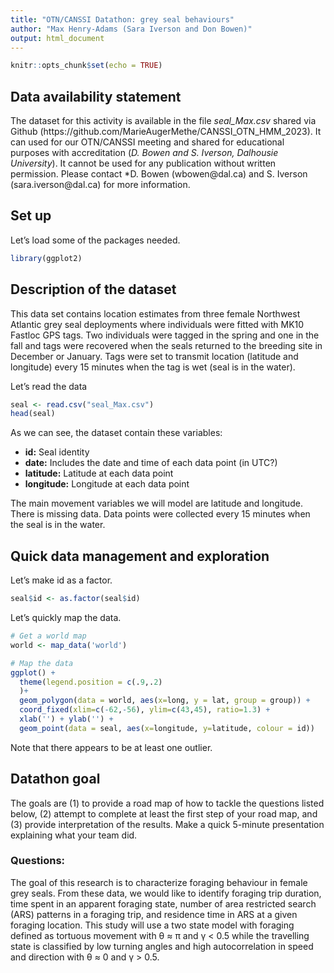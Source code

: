 ```yaml
---
title: "OTN/CANSSI Datathon: grey seal behaviours"
author: "Max Henry-Adams (Sara Iverson and Don Bowen)"
output: html_document
---
```


```r
knitr::opts_chunk$set(echo = TRUE)
```

## Data availability statement

The dataset for this activity is available in the file *seal_Max.csv* shared via Github (https://github.com/MarieAugerMethe/CANSSI_OTN_HMM_2023). It can used for our OTN/CANSSI meeting and shared for educational purposes with accreditation (*D. Bowen and S. Iverson, Dalhousie University*). It cannot be used for any publication without written permission. Please contact *D. Bowen (wbowen@dal.ca) and S. Iverson (sara.iverson@dal.ca) for more information. 

## Set up

Let's load some of the packages needed.

```r
library(ggplot2)
```

## Description of the dataset

This data set contains location estimates from three female Northwest Atlantic grey seal deployments where individuals were fitted with MK10 Fastloc GPS tags. Two individuals were tagged in the spring and one in the fall and tags were recovered when the seals returned to the breeding site in December or January. Tags were set to transmit location (latitude and longitude) every 15 minutes when the tag is wet (seal is in the water).  

Let's read the data

```r
seal <- read.csv("seal_Max.csv")
head(seal)
```

As we can see, the dataset contain these variables:

- **id:** Seal identity
- **date:** Includes the date and time of each data point (in UTC?)
- **latitude:** Latitude at each data point
- **longitude:** Longitude at each data point

The main movement variables we will model are latitude and longitude. There is missing data. Data points were collected every 15 minutes when the seal is in the water.



## Quick data management and exploration

Let's make id as a factor.

```r
seal$id <- as.factor(seal$id)
```


Let's quickly map the data.

```r
# Get a world map
world <- map_data('world')

# Map the data
ggplot() +
  theme(legend.position = c(.9,.2)
  )+
  geom_polygon(data = world, aes(x=long, y = lat, group = group)) +
  coord_fixed(xlim=c(-62,-56), ylim=c(43,45), ratio=1.3) + 
  xlab('') + ylab('') +
  geom_point(data = seal, aes(x=longitude, y=latitude, colour = id))
```
Note that there appears to be at least one outlier. 

## Datathon goal

The goals are (1) to provide a road map of how to tackle the questions listed below, (2) attempt to complete at least the first step of your road map, and (3) provide interpretation of the results. Make a quick 5-minute presentation explaining what your team did.

### Questions:

The goal of this research is to characterize foraging behaviour in female grey seals. From these data, we would like to identify foraging trip duration, time spent in an apparent foraging state, number of area restricted search (ARS) patterns in a foraging trip, and residence time in ARS at a given foraging location. This study will use a two state model with foraging defined as tortuous movement with θ ≈ π and γ < 0.5 while the travelling state is classified by low turning angles and high autocorrelation in speed and direction with θ ≈ 0 and γ > 0.5.

